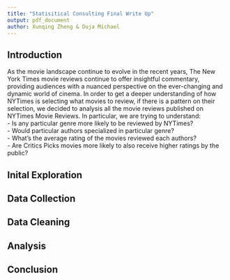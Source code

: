 ```yaml
---
title: "Statisitical Consulting Final Write Up"
output: pdf_document
author: Xunqing Zheng & Duja Michael
---
```


## Introduction
As the movie landscape continue to evolve in the recent years, The New York Times movie reviews continue to offer insightful commentary, providing audiences with a nuanced perspective on the ever-changing and dynamic world of cinema. In order to get a deeper understanding of how NYTimes is selecting what movies to review, if there is a pattern on their selection, we decided to analysis all the movie reviews published on NYTimes Movie Reviews. In particular, we are trying to understand:   
  - Is any particular genre more likely to be reviewed by NYTimes?  
  - Would particular authors specialized in particular genre?  
  - What’s the average rating of the movies reviewed each authors?  
  - Are Critics Picks movies more likely to also receive higher ratings by the public?  

## Inital Exploration

## Data Collection

## Data Cleaning

## Analysis

## Conclusion
